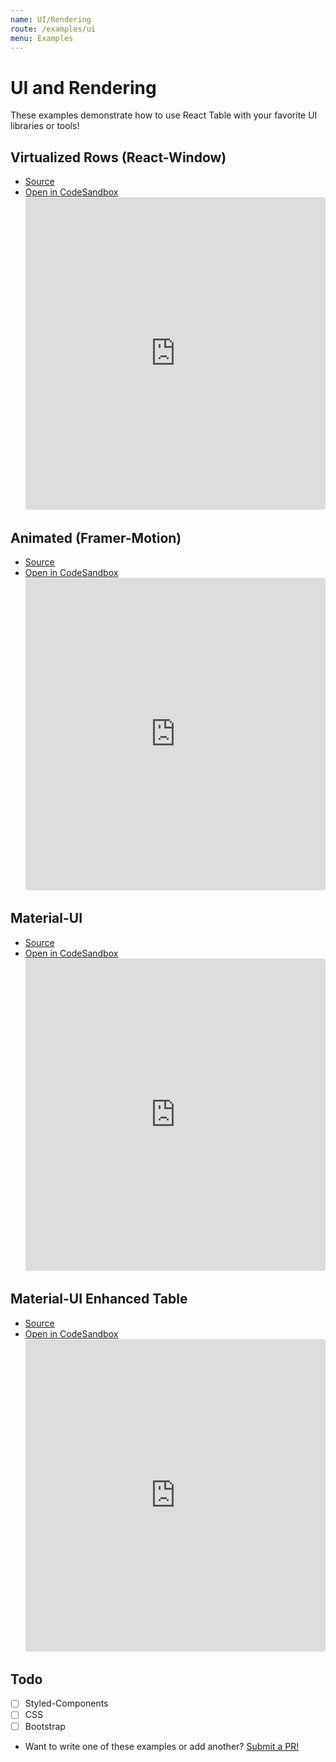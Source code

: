 ```yaml
---
name: UI/Rendering
route: /examples/ui
menu: Examples
---
```


# UI and Rendering

These examples demonstrate how to use React Table with your favorite UI libraries or tools!

## Virtualized Rows (React-Window)

- [Source](https://github.com/tanstack/react-table/tree/master/examples/virtualized-rows)
- [Open in CodeSandbox](https://codesandbox.io/s/github/tanstack/react-table/tree/master/examples/virtualized-rows)
  <iframe
    src="https://codesandbox.io/embed/github/tanstack/react-table/tree/master/examples/virtualized-rows?autoresize=1&fontsize=14&module=%2Fsrc%2FApp.js&theme=dark"
    style="width:100%; height:500px; border:0; border-radius: 4px; overflow:hidden;"
    title="tanstack/react-table: virtualized-rows"
    allow="geolocation; microphone; camera; midi; vr; accelerometer; gyroscope; payment; ambient-light-sensor; encrypted-media; usb"
    sandbox="allow-modals allow-forms allow-popups allow-scripts allow-same-origin"
  ></iframe>

## Animated (Framer-Motion)

- [Source](https://github.com/tanstack/react-table/tree/master/examples/animated-framer-motion)
- [Open in CodeSandbox](https://codesandbox.io/s/github/tanstack/react-table/tree/master/examples/animated-framer-motion)
  <iframe
    src="https://codesandbox.io/embed/github/tanstack/react-table/tree/master/examples/animated-framer-motion?autoresize=1&fontsize=14&module=%2Fsrc%2FApp.js&theme=dark"
    style="width:100%; height:500px; border:0; border-radius: 4px; overflow:hidden;"
    title="tanstack/react-table: animated-framer-motion"
    allow="geolocation; microphone; camera; midi; vr; accelerometer; gyroscope; payment; ambient-light-sensor; encrypted-media; usb"
    sandbox="allow-modals allow-forms allow-popups allow-scripts allow-same-origin"
  ></iframe>

## Material-UI

- [Source](https://github.com/tanstack/react-table/tree/master/examples/material-UI-components)
- [Open in CodeSandbox](https://codesandbox.io/s/github/tanstack/react-table/tree/master/examples/material-UI-components)
  <iframe
    src="https://codesandbox.io/embed/github/tanstack/react-table/tree/master/examples/material-UI-components?autoresize=1&fontsize=14&module=%2Fsrc%2FApp.js&theme=dark"
    style="width:100%; height:500px; border:0; border-radius: 4px; overflow:hidden;"
    title="tanstack/react-table: material-UI-components"
    allow="geolocation; microphone; camera; midi; vr; accelerometer; gyroscope; payment; ambient-light-sensor; encrypted-media; usb"
    sandbox="allow-modals allow-forms allow-popups allow-scripts allow-same-origin"
  ></iframe>

## Material-UI Enhanced Table

- [Source](https://github.com/tanstack/react-table/tree/master/examples/material-UI-enhanced-table)
- [Open in CodeSandbox](https://codesandbox.io/s/github/tanstack/react-table/tree/master/examples/material-UI-enhanced-table)
  <iframe
    src="https://codesandbox.io/embed/github/tanstack/react-table/tree/master/examples/material-UI-enhanced-table?autoresize=1&fontsize=14&module=%2Fsrc%2FApp.js&theme=dark"
    style="width:100%; height:500px; border:0; border-radius: 4px; overflow:hidden;"
    title="tanstack/react-table: material-UI-enhanced-table"
    allow="geolocation; microphone; camera; midi; vr; accelerometer; gyroscope; payment; ambient-light-sensor; encrypted-media; usb"
    sandbox="allow-modals allow-forms allow-popups allow-scripts allow-same-origin"
  ></iframe>

## Todo

- [ ] Styled-Components
- [ ] CSS
- [ ] Bootstrap

* Want to write one of these examples or add another? [Submit a PR!](https://github.com/tanstack/react-table/compare)
